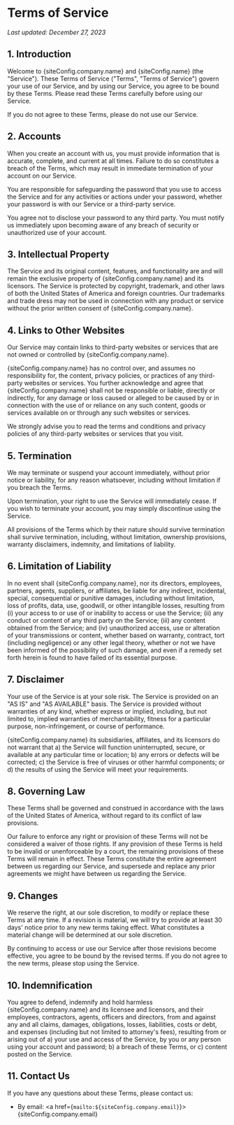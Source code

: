 
# Terms of Service

_Last updated: December 27, 2023_

## 1. Introduction

Welcome to {siteConfig.company.name} and {siteConfig.name} (the "Service"). These Terms of Service ("Terms", "Terms of Service") govern your use of our Service, and by using our Service, you agree to be bound by these Terms. Please read these Terms carefully before using our Service.

If you do not agree to these Terms, please do not use our Service.

## 2. Accounts

When you create an account with us, you must provide information that is accurate, complete, and current at all times. Failure to do so constitutes a breach of the Terms, which may result in immediate termination of your account on our Service.

You are responsible for safeguarding the password that you use to access the Service and for any activities or actions under your password, whether your password is with our Service or a third-party service.

You agree not to disclose your password to any third party. You must notify us immediately upon becoming aware of any breach of security or unauthorized use of your account.

## 3. Intellectual Property

The Service and its original content, features, and functionality are and will remain the exclusive property of {siteConfig.company.name} and its licensors. The Service is protected by copyright, trademark, and other laws of both the United States of America and foreign countries. Our trademarks and trade dress may not be used in connection with any product or service without the prior written consent of {siteConfig.company.name}.

## 4. Links to Other Websites

Our Service may contain links to third-party websites or services that are not owned or controlled by {siteConfig.company.name}.

{siteConfig.company.name} has no control over, and assumes no responsibility for, the content, privacy policies, or practices of any third-party websites or services. You further acknowledge and agree that {siteConfig.company.name} shall not be responsible or liable, directly or indirectly, for any damage or loss caused or alleged to be caused by or in connection with the use of or reliance on any such content, goods or services available on or through any such websites or services.

We strongly advise you to read the terms and conditions and privacy policies of any third-party websites or services that you visit.

## 5. Termination

We may terminate or suspend your account immediately, without prior notice or liability, for any reason whatsoever, including without limitation if you breach the Terms.

Upon termination, your right to use the Service will immediately cease. If you wish to terminate your account, you may simply discontinue using the Service.

All provisions of the Terms which by their nature should survive termination shall survive termination, including, without limitation, ownership provisions, warranty disclaimers, indemnity, and limitations of liability.

## 6. Limitation of Liability

In no event shall {siteConfig.company.name}, nor its directors, employees, partners, agents, suppliers, or affiliates, be liable for any indirect, incidental, special, consequential or punitive damages, including without limitation, loss of profits, data, use, goodwill, or other intangible losses, resulting from (i) your access to or use of or inability to access or use the Service; (ii) any conduct or content of any third party on the Service; (iii) any content obtained from the Service; and (iv) unauthorized access, use or alteration of your transmissions or content, whether based on warranty, contract, tort (including negligence) or any other legal theory, whether or not we have been informed of the possibility of such damage, and even if a remedy set forth herein is found to have failed of its essential purpose.

## 7. Disclaimer

Your use of the Service is at your sole risk. The Service is provided on an "AS IS" and "AS AVAILABLE" basis. The Service is provided without warranties of any kind, whether express or implied, including, but not limited to, implied warranties of merchantability, fitness for a particular purpose, non-infringement, or course of performance.

{siteConfig.company.name} its subsidiaries, affiliates, and its licensors do not warrant that a) the Service will function uninterrupted, secure, or available at any particular time or location; b) any errors or defects will be corrected; c) the Service is free of viruses or other harmful components; or d) the results of using the Service will meet your requirements.

## 8. Governing Law

These Terms shall be governed and construed in accordance with the laws of the United States of America, without regard to its conflict of law provisions.

Our failure to enforce any right or provision of these Terms will not be considered a waiver of those rights. If any provision of these Terms is held to be invalid or unenforceable by a court, the remaining provisions of these Terms will remain in effect. These Terms constitute the entire agreement between us regarding our Service, and supersede and replace any prior agreements we might have between us regarding the Service.

## 9. Changes

We reserve the right, at our sole discretion, to modify or replace these Terms at any time. If a revision is material, we will try to provide at least 30 days' notice prior to any new terms taking effect. What constitutes a material change will be determined at our sole discretion.

By continuing to access or use our Service after those revisions become effective, you agree to be bound by the revised terms. If you do not agree to the new terms, please stop using the Service.

## 10. Indemnification

You agree to defend, indemnify and hold harmless {siteConfig.company.name} and its licensee and licensors, and their employees, contractors, agents, officers and directors, from and against any and all claims, damages, obligations, losses, liabilities, costs or debt, and expenses (including but not limited to attorney's fees), resulting from or arising out of a) your use and access of the Service, by you or any person using your account and password; b) a breach of these Terms, or c) content posted on the Service.

## 11. Contact Us

If you have any questions about these Terms, please contact us:

- By email: <a href={`mailto:${siteConfig.company.email}`}>{siteConfig.company.email}</a>
